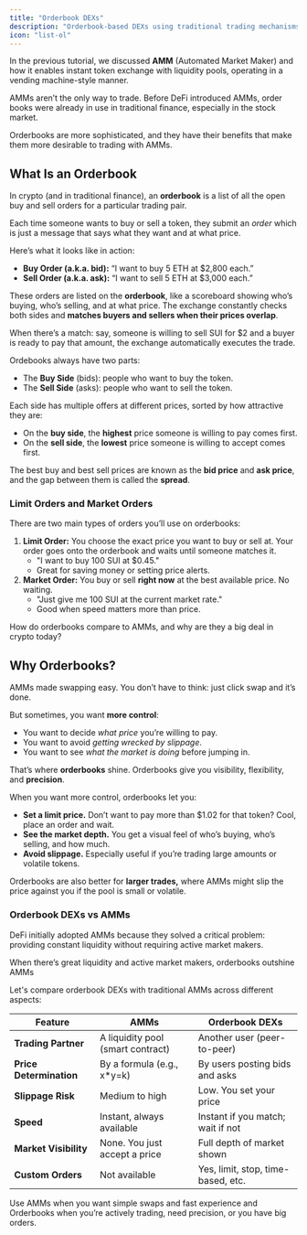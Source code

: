 ```yaml
---
title: "Orderbook DEXs"
description: "Orderbook-based DEXs using traditional trading mechanisms"
icon: "list-ol"
---
```


In the previous tutorial, we discussed **AMM** (Automated Market Maker) and how it enables instant token exchange with liquidity pools, operating in a vending machine-style manner.

AMMs aren’t the only way to trade. Before DeFi introduced AMMs, order books were already in use in traditional finance, especially in the stock market.

Orderbooks are more sophisticated, and they have their benefits that make them more desirable to trading with AMMs.

## What Is an Orderbook

In crypto (and in traditional finance), an **orderbook** is a list of all the open buy and sell orders for a particular trading pair.

Each time someone wants to buy or sell a token, they submit an *order* which is just a message that says what they want and at what price.

Here’s what it looks like in action:

- **Buy Order (a.k.a. bid):** “I want to buy 5 ETH at $2,800 each.”
- **Sell Order (a.k.a. ask):** “I want to sell 5 ETH at $3,000 each.”

These orders are listed on the **orderbook**, like a scoreboard showing who’s buying, who’s selling, and at what price. The exchange constantly checks both sides and **matches buyers and sellers when their prices overlap**.

When there’s a match: say, someone is willing to sell SUI for $2 and a buyer is ready to pay that amount, the exchange automatically executes the trade.

Ordebooks always have two parts:

- The **Buy Side** (bids): people who want to buy the token.
- The **Sell Side** (asks): people who want to sell the token.

Each side has multiple offers at different prices, sorted by how attractive they are:

- On the **buy side**, the **highest** price someone is willing to pay comes first.
- On the **sell side**, the **lowest** price someone is willing to accept comes first.

The best buy and best sell prices are known as the **bid price** and **ask price**, and the gap between them is called the **spread**.

### Limit Orders and Market Orders

There are two main types of orders  you’ll use on orderbooks:

1. **Limit Order:** You choose the exact price you want to buy or sell at. Your order goes onto the orderbook and waits until someone matches it.
    - "I want to buy 100 SUI at $0.45."
    - Great for saving money or setting price alerts.
2. **Market Order:** You buy or sell **right now** at the best available price. No waiting.
    - "Just give me 100 SUI at the current market rate."
    - Good when speed matters more than price.

How do orderbooks compare to AMMs, and why are they a big deal in crypto today?

## Why Orderbooks?

AMMs made swapping easy. You don’t have to think: just click swap and it’s done.

But sometimes, you want **more control**:

- You want to decide *what price* you’re willing to pay.
- You want to avoid *getting wrecked by slippage*.
- You want to see *what the market is doing* before jumping in.

That’s where **orderbooks** shine. Orderbooks give you visibility, flexibility, and **precision**.

When you want more control, orderbooks let you:

- **Set a limit price.** Don’t want to pay more than $1.02 for that token? Cool, place an order and wait.
- **See the market depth.** You get a visual feel of who’s buying, who’s selling, and how much.
- **Avoid slippage.** Especially useful if you’re trading large amounts or volatile tokens.

Orderbooks are also better for **larger trades,** where AMMs might slip the price against you if the pool is small or volatile.

### Orderbook DEXs vs AMMs

DeFi initially adopted AMMs because they solved a critical problem: providing constant liquidity without requiring active market makers.

When there’s great liquidity and active market makers, orderbooks outshine AMMs

Let's compare orderbook DEXs with traditional AMMs across different aspects:

| **Feature** | **AMMs** | **Orderbook DEXs** |
| --- | --- | --- |
| **Trading Partner** | A liquidity pool (smart contract) | Another user (peer-to-peer) |
| **Price Determination** | By a formula (e.g., x*y=k) | By users posting bids and asks |
| **Slippage Risk** | Medium to high | Low. You set your price |
| **Speed** | Instant, always available | Instant if you match; wait if not |
| **Market Visibility** | None. You just accept a price | Full depth of market shown |
| **Custom Orders** | Not available | Yes, limit, stop, time-based, etc. |

Use AMMs when you want simple swaps and fast experience and Orderbooks when you’re actively trading, need precision, or you have big orders.